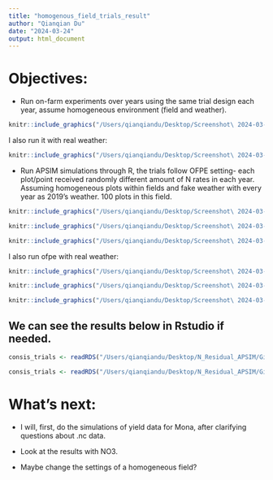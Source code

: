 ```yaml
---
title: "homogenous_field_trials_result"
author: "Qianqian Du"
date: "2024-03-24"
output: html_document
---
```


# Objectives: 

+ Run on-farm experiments over years using the same trial design each year, assume homogeneous environment (field and weather).

```r
knitr::include_graphics("/Users/qianqiandu/Desktop/Screenshot\ 2024-03-23\ at\ 5.07.34 PM.png")
```

I also run it with real weather:

```r
knitr::include_graphics("/Users/qianqiandu/Desktop/Screenshot\ 2024-03-23\ at\ 4.59.12 PM.png")
```


+ Run APSIM simulations through R, the trials follow OFPE setting- each plot/point received randomly different amount of N rates in each year. Assuming homogeneous plots within fields and fake weather with every year as 2019's weather. 100 plots in this field. 


```r
knitr::include_graphics("/Users/qianqiandu/Desktop/Screenshot\ 2024-03-23\ at\ 5.13.00 PM.png")
```

```r
knitr::include_graphics("/Users/qianqiandu/Desktop/Screenshot\ 2024-03-23\ at\ 5.23.00 PM.png")
```

```r
knitr::include_graphics("/Users/qianqiandu/Desktop/Screenshot\ 2024-03-23\ at\ 5.23.34 PM.png")
```

I also run ofpe with real weather:


```r
knitr::include_graphics("/Users/qianqiandu/Desktop/Screenshot\ 2024-03-23\ at\ 5.51.16 PM.png")
```

```r
knitr::include_graphics("/Users/qianqiandu/Desktop/Screenshot\ 2024-03-23\ at\ 5.51.30 PM.png")
```

```r
knitr::include_graphics("/Users/qianqiandu/Desktop/Screenshot\ 2024-03-23\ at\ 5.52.01 PM.png")
```

## We can see the results below in Rstudio if needed. 
```r

consis_trials <- readRDS("/Users/qianqiandu/Desktop/N_Residual_APSIM/Git_Controled/consistent_rate_trials/consistent_rate_trials.rds")

```

```r

consis_trials <- readRDS("/Users/qianqiandu/Desktop/N_Residual_APSIM/Git_Controled/OFPE_trials/ofpe_fake_weather.rds")

```


# What's next: 

+ I will, first, do the simulations of yield data for Mona, after clarifying questions about .nc data.

+ Look at the results with NO3.

+ Maybe change the settings of a homogeneous field? 





